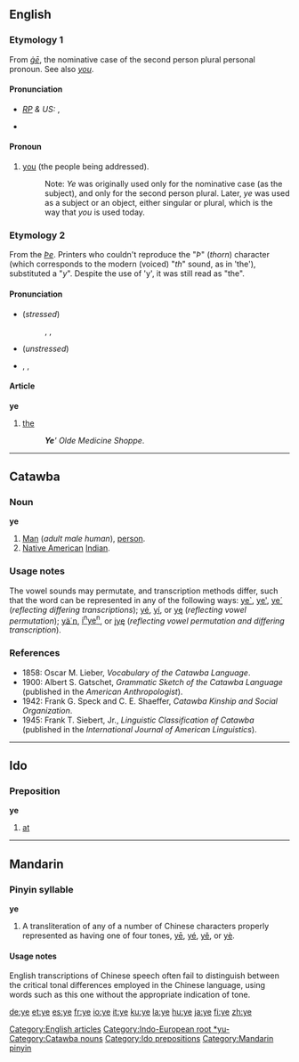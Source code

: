 {{see|.ye|yē|yé|yě|yè}}
{{wikipediadab}}
==English==

{{rank|sort|town|dark|437|ye|common|subject|can't}}

===Etymology 1===
From {{OE.}} ''[[ge#Old English|ġē]]'', the nominative case of the second person plural personal pronoun. See also ''[[you]]''.

====Pronunciation====
*''[[RP]] & US:'' {{IPA|/jiː/}}, {{SAMPA|/ji:/}}
*{{audio|en-us-ye.ogg|Audio (US)}}
*:{{rhymes|iː}}

====Pronoun====
{{en-pron}}

# {{context|personal|Northern English dialect|Cornish dialect|Geordie|archaic|}} [[you]] (the people being addressed).
#: Note: ''Ye'' was originally used only for the nominative case (as the subject), and only for the second person plural. Later, ''ye'' was used as a subject or an object, either singular or plural, which is the way that ''you'' is used today.

===Etymology 2===
From the {{ME.}} ''[[Þe]]''. Printers who couldn't reproduce the "''Þ''" (''thorn'') character (which corresponds to the modern  (voiced) "''th''" sound, as in 'the'), substituted a "''y''".  Despite the use of 'y', it was still read as "the".

====Pronunciation====
*(''stressed'')
*:{{AHD|''th''ē}}, {{IPA|/ðiː/}}, {{SAMPA|/Di:/}}
*:{{audio|en-us-the-stressed.ogg|Audio (US)}}
*(''unstressed'')
*{{AHD|''th''ə}}, {{IPA|/ðə/}}, {{SAMPA|/D@/}} <!-- (''but see notes below'') -><!- what notes? -->
*:{{audio|en-ca-the.ogg|Audio (CA)}}
*:{{audio|en-us-the-unstressed.ogg|Audio (US)}}

====Article====
'''ye'''

# {{context|archaic|definite}} [[the]]
#:'''''Ye'''' Olde Medicine Shoppe''.

[[Category:English articles]]
[[Category:Indo-European root *yu-]]

----

==Catawba==

===Noun===
'''ye'''
# [[man|Man]] (''adult male human''), [[person]].
# [[Native American]] [[Indian]].

===Usage notes===
The vowel sounds may permutate, and transcription methods differ, such that the word can be represented in any of the following ways: [[ye`]], [[ye']], [[ye´]] (''reflecting differing transcriptions''); [[yé]], [[yí]], or [[yę]] (''reflecting vowel permutation''); [[yä´n]], [[inyen|i<sup>n</sup>ye<sup>n</sup>]], or [[įyę]] (''reflecting vowel permutation and differing transcription'').

===References===
*1858: Oscar M. Lieber, ''Vocabulary of the Catawba Language''.
*1900: Albert S. Gatschet, ''Grammatic Sketch of the Catawba Language'' (published in the ''American Anthropologist'').
*1942: Frank G. Speck and C. E. Shaeffer, ''Catawba Kinship and Social Organization''.
*1945: Frank T. Siebert, Jr., ''Linguistic Classification of Catawba'' (published in the ''International Journal of American Linguistics'').

[[Category:Catawba nouns]]

----

==Ido==

===Preposition===
'''ye'''

# [[at]]

[[Category:Ido prepositions]]

----

==Mandarin==

===Pinyin syllable===
'''ye'''

# A transliteration of any of a number of Chinese characters properly represented as having one of four tones, [[yē]], [[yé]], [[yě]], or [[yè]].

====Usage notes====
English transcriptions of Chinese speech often fail to distinguish between the critical tonal differences employed in the Chinese language, using words such as this one without the appropriate indication of tone.

[[Category:Mandarin pinyin]]

[[de:ye]]
[[et:ye]]
[[es:ye]]
[[fr:ye]]
[[io:ye]]
[[it:ye]]
[[ku:ye]]
[[la:ye]]
[[hu:ye]]
[[ja:ye]]
[[fi:ye]]
[[zh:ye]]
